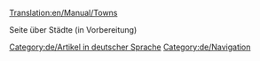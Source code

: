 [[Translation:en/Manual/Towns]]
{{de/Übersetzung|herkunft=Town}}

Seite über Städte (in Vorbereitung)
[[Category:de/Artikel in deutscher Sprache]][[Category:de/Navigation]]